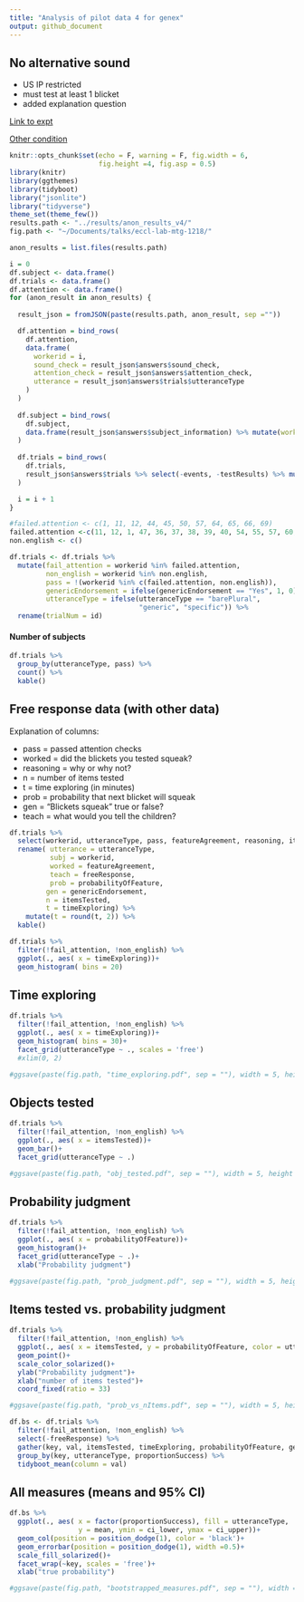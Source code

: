 ```yaml
---
title: "Analysis of pilot data 4 for genex"
output: github_document
---
```


## No alternative sound

- US IP restricted
- must test at least 1 blicket
- added explanation question


[Link to expt](https://www.mit.edu/~karengu/category-experiment2/category-experiment/template/template.html)

[Other condition](https://www.mit.edu/~karengu/category-experiment/template/template.html)



```r
knitr::opts_chunk$set(echo = F, warning = F, fig.width = 6,
                      fig.height =4, fig.asp = 0.5)
library(knitr)
library(ggthemes)
library(tidyboot)
library("jsonlite")
library("tidyverse")
theme_set(theme_few())
results.path <- "../results/anon_results_v4/"
fig.path <- "~/Documents/talks/eccl-lab-mtg-1218/"
```

```r

anon_results = list.files(results.path)

i = 0
df.subject <- data.frame()
df.trials <- data.frame()
df.attention <- data.frame()
for (anon_result in anon_results) {
  
  result_json = fromJSON(paste(results.path, anon_result, sep =""))

  df.attention = bind_rows(
    df.attention, 
    data.frame(
      workerid = i,
      sound_check = result_json$answers$sound_check,
      attention_check = result_json$answers$attention_check,
      utterance = result_json$answers$trials$utteranceType
    )
  )
  
  df.subject = bind_rows(
    df.subject, 
    data.frame(result_json$answers$subject_information) %>% mutate(workerid = i)
  )
  
  df.trials = bind_rows(
    df.trials, 
    result_json$answers$trials %>% select(-events, -testResults) %>% mutate(workerid = i)
  )

  i = i + 1
}
```


```r
#failed.attention <- c(1, 11, 12, 44, 45, 50, 57, 64, 65, 66, 69)
failed.attention <-c(11, 12, 1, 47, 36, 37, 38, 39, 40, 54, 55, 57, 60, 77, 84, 85, 86, 89)
non.english <- c()
```



```r
df.trials <- df.trials %>%
  mutate(fail_attention = workerid %in% failed.attention,
         non_english = workerid %in% non.english,
         pass = !(workerid %in% c(failed.attention, non.english)),
         genericEndorsement = ifelse(genericEndorsement == "Yes", 1, 0),
         utteranceType = ifelse(utteranceType == "barePlural", 
                                "generic", "specific")) %>%
  rename(trialNum = id)
```


#### Number of subjects

```r
df.trials %>%
  group_by(utteranceType, pass) %>%
  count() %>%
  kable()
```




## Free response data (with other data)

Explanation of columns:

- pass = passed attention checks
- worked = did the blickets you tested squeak?
- reasoning = why or why not?
- n = number of items tested
- t = time exploring (in minutes)
- prob = probability that next blicket will squeak
- gen = "Blickets squeak" true or false?
- teach = what would you tell the children?

```r
df.trials %>%
  select(workerid, utteranceType, pass, featureAgreement, reasoning, itemsTested, timeExploring,  probabilityOfFeature, genericEndorsement, freeResponse) %>%
  rename( utterance = utteranceType,
          subj = workerid,
          worked = featureAgreement,
          teach = freeResponse,
          prob = probabilityOfFeature,
         gen = genericEndorsement,
         n = itemsTested, 
         t = timeExploring) %>%
    mutate(t = round(t, 2)) %>%
  kable()
```


```r
df.trials %>%
  filter(!fail_attention, !non_english) %>%
  ggplot(., aes( x = timeExploring))+
  geom_histogram( bins = 20)
```

## Time exploring

```r
df.trials %>%
  filter(!fail_attention, !non_english) %>%
  ggplot(., aes( x = timeExploring))+
  geom_histogram( bins = 30)+
  facet_grid(utteranceType ~ ., scales = 'free')
  #xlim(0, 2)

#ggsave(paste(fig.path, "time_exploring.pdf", sep = ""), width = 5, height = 3.5)

```

## Objects tested

```r
df.trials %>%
  filter(!fail_attention, !non_english) %>%
  ggplot(., aes( x = itemsTested))+
  geom_bar()+
  facet_grid(utteranceType ~ .)

#ggsave(paste(fig.path, "obj_tested.pdf", sep = ""), width = 5, height = 3.5)
```

## Probability judgment

```r
df.trials %>%
  filter(!fail_attention, !non_english) %>%
  ggplot(., aes( x = probabilityOfFeature))+
  geom_histogram()+
  facet_grid(utteranceType ~ .)+
  xlab("Probability judgment")

#ggsave(paste(fig.path, "prob_judgment.pdf", sep = ""), width = 5, height = 3.5)
```

## Items tested vs. probability judgment

```r
df.trials %>%
  filter(!fail_attention, !non_english) %>%
  ggplot(., aes( x = itemsTested, y = probabilityOfFeature, color = utteranceType))+
  geom_point()+
  scale_color_solarized()+
  ylab("Probability judgment")+
  xlab("number of items tested")+
  coord_fixed(ratio = 33)

#ggsave(paste(fig.path, "prob_vs_nItems.pdf", sep = ""), width = 5, height = 4)
```

```r
df.bs <- df.trials %>%
  filter(!fail_attention, !non_english) %>%
  select(-freeResponse) %>%
  gather(key, val, itemsTested, timeExploring, probabilityOfFeature, genericEndorsement) %>%
  group_by(key, utteranceType, proportionSuccess) %>%
  tidyboot_mean(column = val)
```

## All measures (means and 95% CI)

```r
df.bs %>% 
  ggplot(., aes( x = factor(proportionSuccess), fill = utteranceType,
                 y = mean, ymin = ci_lower, ymax = ci_upper))+
  geom_col(position = position_dodge(1), color = 'black')+
  geom_errorbar(position = position_dodge(1), width =0.5)+
  scale_fill_solarized()+
  facet_wrap(~key, scales = 'free')+
  xlab("true probability")

#ggsave(paste(fig.path, "bootstrapped_measures.pdf", sep = ""), width = 6, height = 4)
```
